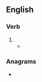 ==English==

===Verb===
{{head|en|verb form}}

# {{en-past of|upspring}}
#* {{quote-book|en|year=1834|author={{w|Letitia Elizabeth Landon}}|title=Francesca Carrara|volume=2|page=54|text=Then '''upsprung''' a single star, lonely and lovely over the far sea.}}

===Anagrams===
* {{anagrams|en|a=gnpprsuu|sprung up}}